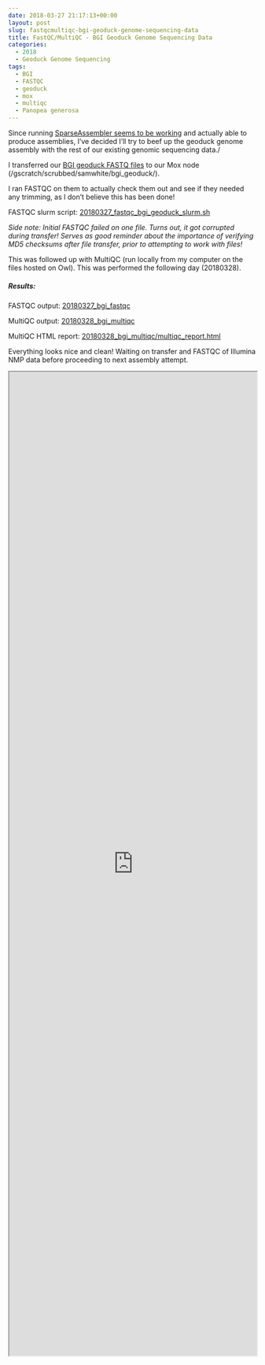 ```yaml
---
date: 2018-03-27 21:17:13+00:00
layout: post
slug: fastqcmultiqc-bgi-geoduck-genome-sequencing-data
title: FastQC/MultiQC - BGI Geoduck Genome Sequencing Data
categories:
  - 2018
  - Geoduck Genome Sequencing
tags:
  - BGI
  - FASTQC
  - geoduck
  - mox
  - multiqc
  - Panopea generosa
---
```


Since running [SparseAssembler seems to be working](https://robertslab.github.io/sams-notebook/posts/2018/2018-03-27-assembly-geoduck-novaseq-using-sparseassembler-kmer-101/) and actually able to produce assemblies, I've decided I'll try to beef up the geoduck genome assembly with the rest of our existing genomic sequencing data./

I transferred our [BGI geoduck FASTQ files](https://owl.fish.washington.edu/P_generosa_genome_assemblies_BGI/20161201/cdts-hk.genomics.cn/Panopea_generosa/clean_data/) to our Mox node (/gscratch/scrubbed/samwhite/bgi_geoduck/).

I ran FASTQC on them to actually check them out and see if they needed any trimming, as I don't believe this has been done!

FASTQC slurm script: [20180327_fastqc_bgi_geoduck_slurm.sh](https://owl.fish.washington.edu/Athaliana/20180327_bgi_fastqc/20180327_fastqc_bgi_geoduck_slurm.sh)

_Side note: Initial FASTQC failed on one file. Turns out, it got corrupted during transfer! Serves as good reminder about the importance of verifying MD5 checksums after file transfer, prior to attempting to work with files!_

This was followed up with MultiQC (run locally from my computer on the files hosted on Owl). This was performed the following day (20180328).



##### Results:



FASTQC output: [20180327_bgi_fastqc](https://owl.fish.washington.edu/Athaliana/20180327_bgi_fastqc/)

MultiQC output: [20180328_bgi_multiqc](https://owl.fish.washington.edu/Athaliana/20180327_bgi_fastqc/20180328_bgi_multiqc/)

MultiQC HTML report: [20180328_bgi_multiqc/multiqc_report.html](https://owl.fish.washington.edu/Athaliana/20180327_bgi_fastqc/20180328_bgi_multiqc/multiqc_report.html)

Everything looks nice and clean! Waiting on transfer and FASTQC of Illumina NMP data before proceeding to next assembly attempt.

<iframe src="https://owl.fish.washington.edu/Athaliana/20180327_bgi_fastqc/20180328_bgi_multiqc/multiqc_report.html" width="100%" height="2000" scrolling="yes"></iframe>
